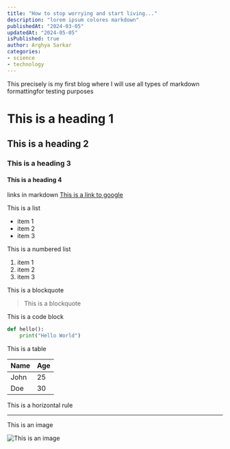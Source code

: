 ```yaml
---
title: "How to stop worrying and start living..."
description: "lorem ipsum colores markdown"
publishedAt: "2024-03-05"
updatedAt: "2024-05-05"
isPublished: true
author: Arghya Sarkar
categories: 
- science
- technology
---
```



This precisely is my first blog where I will use all types of markdown formattingfor testing purposes

# This is a heading 1
## This is a heading 2
### This is a heading 3
#### This is a heading 4

links in markdown
[This is a link to google](https://www.google.com)

This is a list
- item 1
- item 2
- item 3

This is a numbered list

1. item 1
2. item 2
3. item 3

This is a blockquote

> This is a blockquote

This is a code block

```python
def hello():
    print("Hello World")
```

This is a table

| Name | Age |
|------|-----|
| John | 25  |
| Doe  | 30  |

This is a horizontal rule

---

This is an image

![This is an image](https://www.google.com/images/branding/googlelogo/1x/googlelogo_color_272x92dp.png)
